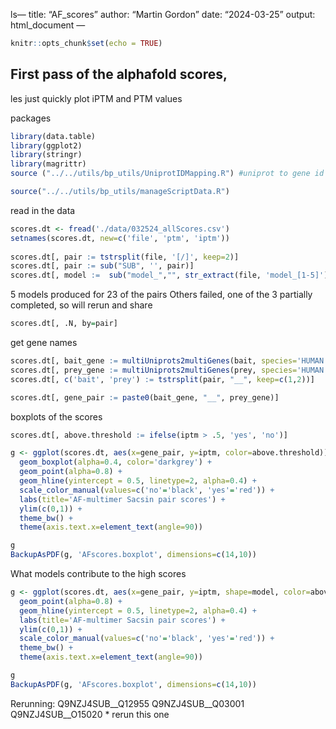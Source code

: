 ls---
title: "AF_scores"
author: "Martin Gordon"
date: "2024-03-25"
output: html_document
---

```r
knitr::opts_chunk$set(echo = TRUE)
```

## First pass of the alphafold scores, 
les just quickly plot iPTM and PTM values


packages
```r
library(data.table)
library(ggplot2)
library(stringr)
library(magrittr)
source ("../../utils/bp_utils/UniprotIDMapping.R") #uniprot to gene id mapping

source("../../utils/bp_utils/manageScriptData.R")
```



read in the data

```r
scores.dt <- fread('./data/032524_allScores.csv')
setnames(scores.dt, new=c('file', 'ptm', 'iptm'))
         
scores.dt[, pair := tstrsplit(file, '[/]', keep=2)]
scores.dt[, pair := sub("SUB", '', pair)]
scores.dt[, model :=  sub("model_","", str_extract(file, 'model_[1-5]'))]

```
5 models produced for 23 of the pairs
Others failed, one of the 3 partially completed, so will rerun and share
```r
scores.dt[, .N, by=pair]
```
get gene names 

```r
scores.dt[, bait_gene := multiUniprots2multiGenes(bait, species='HUMAN')]
scores.dt[, prey_gene := multiUniprots2multiGenes(prey, species='HUMAN')]
scores.dt[, c('bait', 'prey') := tstrsplit(pair, "__", keep=c(1,2))]

scores.dt[, gene_pair := paste0(bait_gene, "__", prey_gene)]
```


boxplots of the scores

```r
scores.dt[, above.threshold := ifelse(iptm > .5, 'yes', 'no')]

g <- ggplot(scores.dt, aes(x=gene_pair, y=iptm, color=above.threshold)) +
  geom_boxplot(alpha=0.4, color='darkgrey') +
  geom_point(alpha=0.8) +
  geom_hline(yintercept = 0.5, linetype=2, alpha=0.4) +
  scale_color_manual(values=c('no'='black', 'yes'='red')) +
  labs(title='AF-multimer Sacsin pair scores') +
  ylim(c(0,1)) +
  theme_bw() +
  theme(axis.text.x=element_text(angle=90))

g
BackupAsPDF(g, 'AFscores.boxplot', dimensions=c(14,10))
```

What models contribute to the high scores

```r
g <- ggplot(scores.dt, aes(x=gene_pair, y=iptm, shape=model, color=above.threshold)) +
  geom_point(alpha=0.8) +
  geom_hline(yintercept = 0.5, linetype=2, alpha=0.4) +
  labs(title='AF-multimer Sacsin pair scores') +
  ylim(c(0,1)) +
  scale_color_manual(values=c('no'='black', 'yes'='red')) +
  theme_bw() +
  theme(axis.text.x=element_text(angle=90))

g
BackupAsPDF(g, 'AFscores.boxplot', dimensions=c(14,10))
```
Rerunning:
Q9NZJ4SUB__Q12955
Q9NZJ4SUB__Q03001
Q9NZJ4SUB__O15020 * rerun this one
